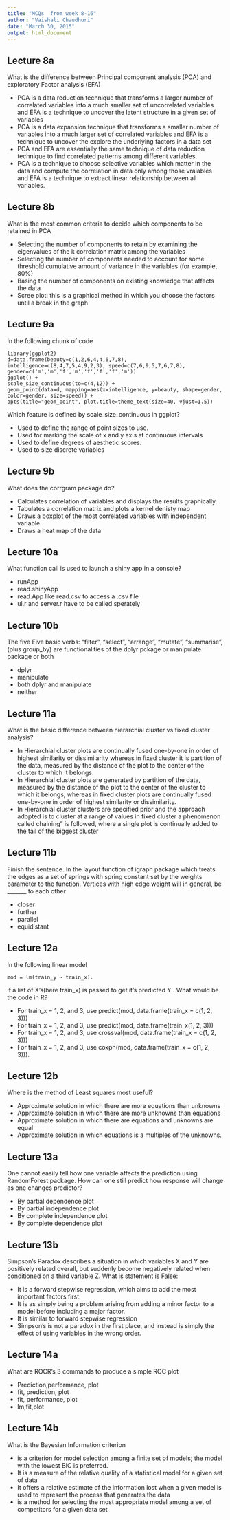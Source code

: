 ```yaml
---
title: "MCQs  from week 8-16"
author: "Vaishali Chaudhuri"
date: "March 30, 2015"
output: html_document
---
```


## Lecture 8a 

What is the difference between Principal component analysis (PCA) and exploratory Factor analysis (EFA)

* PCA is a data reduction technique that transforms a larger
number of correlated variables into a much smaller set of uncorrelated variables  and EFA is a technique to uncover the latent structure in a given set of variables
* PCA is a data expansion technique that transforms a smaller
number of  variables into a much larger set of correlated variables  and EFA is a technique to uncover the explore the underlying factors in a data set
* PCA and EFA are essentially the same technique of data reduction technique to find correlated patterns among different variables.
* PCA is a  technique to choose selective variables which matter in the data and compute the correlation in data only among those vraiables and EFA is a technique to extract linear relationship between all variables.

## Lecture 8b

What is the most common criteria to decide which components to be retained in PCA

* Selecting the number of components to retain by examining the eigenvalues of the k  correlation matrix among the variables 
* Selecting the number of components needed to account for some threshold cumulative amount of variance in the variables (for example, 80%) 
* Basing the number of components on existing knowledge that affects the data
* Scree plot: this is a graphical method in which you choose the factors until a break in the graph

## Lecture 9a

In the following chunk of code
```
library(ggplot2)
d=data.frame(beauty=c(1,2,6,4,4,6,7,8), intelligence=c(8,4,7,5,4,9,2,3), speed=c(7,6,9,5,7,6,7,8), gender=c('m','m','f','m','f','f','f','m'))
ggplot() + 
scale_size_continuous(to=c(4,12)) +
geom_point(data=d, mapping=aes(x=intelligence, y=beauty, shape=gender, color=gender, size=speed)) +
opts(title="geom_point", plot.title=theme_text(size=40, vjust=1.5))
```
Which feature is defined by scale_size_continuous in ggplot?

* Used to define the range of point sizes to use.
* Used for marking the scale of x and y axis at continuous intervals
* Used to define degrees of aesthetic scores.
* Used to size discrete variables

## Lecture 9b

What does the corrgram package do?

* Calculates correlation of variables and displays the results graphically.
* Tabulates  a correlation matrix and plots a kernel denisty map
* Draws a boxplot of the  most correlated variables with independent variable
* Draws a heat map of the data

## Lecture 10a

What function call is used to launch a shiny app in a console?

* runApp
* read.shinyApp
* read.App like read.csv to access a .csv file
* ui.r and server.r have to be called sperately

## Lecture 10b

The five Five basic verbs: "filter", "select", "arrange", "mutate", "summarise",(plus group_by) are functionalities of the dplyr pckage or manipulate package or both

* dplyr
* manipulate
* both dplyr and manipulate
* neither

## Lecture 11a

What is the basic difference between hierarchial cluster vs fixed cluster analysis?

* In Hierarchial cluster plots are continually fused one-by-one in order of highest similarity or dissimilarity whereas in fixed cluster it is partition of the data, measured by the distance of the plot to the center of the cluster to which it belongs.
* In Hierarchial cluster plots are generated by partition of the data, measured by the distance of the plot to the center of the cluster to which it belongs, whereas in fixed cluster plots are continually fused one-by-one in order of highest similarity or dissimilarity.
* In Hierarchial cluster clusters are specified prior and the approach adopted is to cluster at a range of values in fixed cluster a phenomenon called chaining" is followed, where a single plot is continually added to the tail of the biggest cluster

## Lecture 11b

Finish the sentence.
In the layout function of igraph package which  treats the edges as a set of springs with spring constant set by the weights parameter to the function. Vertices with high edge weight will in general, be _______ to each other

* closer
* further  
* parallel
* equidistant

## Lecture 12a

In the following linear model
```
mod = lm(train_y ~ train_x).
```
if a list of X's(here train_x) is passed to get it's predicted Y . What would be the code in R?

* For train_x = 1, 2, and 3, use predict(mod, data.frame(train_x = c(1, 2, 3)))
* For train_x = 1, 2, and 3, use predict(mod, data.frame(train_x(1, 2, 3)))
* For train_x = 1, 2, and 3, use crossval(mod, data.frame(train_x = c(1, 2, 3)))
* For train_x = 1, 2, and 3, use coxph(mod, data.frame(train_x = c(1, 2, 3))).

## Lecture 12b

Where is the method of Least squares most useful?

* Approximate solution  in which there are more equations than unknowns
* Approximate solution  in which there are more unknowns  than equations
* Approximate solution  in which there are  equations and unknowns are equal
* Approximate solution  in which   equations is a multiples of the unknowns.

## Lecture 13a

One cannot easily tell how one variable affects the prediction using RandomForest package. How can one still predict how response will change as one changes predictor?

* By partial dependence plot 
* By partial independence plot
* By complete independence plot
* By complete dependence plot

## Lecture 13b

Simpson’s Paradox describes a situation in which variables X and Y are positively related overall, but suddenly become negatively related when conditioned on a third variable Z. What is statement is False:

* It is a forward stepwise regression, which aims to add the most important factors first.
* It is as simply being a problem arising from adding a minor factor to a model before including a major factor.
* It is similar to forward stepwise regression
* Simpson’s is not a paradox in the first place, and instead is simply the effect of using variables in the wrong order.

## Lecture 14a

What are ROCR's 3 commands to produce a simple ROC plot

* Prediction,performance, plot
* fit, prediction, plot
* fit, performance, plot
* lm,fit,plot

## Lecture 14b

What is the Bayesian Information criterion

* is a criterion for model selection among a finite set of models; the model with the lowest BIC is preferred.
* It is  a measure of the relative quality of a statistical model for a given set of data
* It offers a relative estimate of the information lost when a given model is used to represent the process that generates the data
* is a method for selecting the most appropriate model among a set of competitors for a given data set



